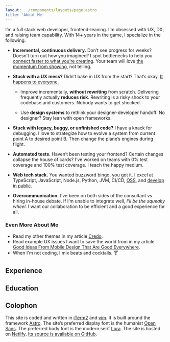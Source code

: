 ```yaml
---
layout: ../components/layouts/page.astro
title: 'About Me'
---
```



<div class="post">

I’m a full stack web developer, frontend-leaning. I’m obsessed with UX, DX, and
raising team capability. With 14+ years in the game, I specialize in the
following.

- **Incremental, continuous delivery.** Don’t see progress for weeks? Doesn’t
  turn out how you imagined? I spot bottlenecks to help you [connect faster to
  what you’re creating][Inventing On Principle]. Your team will love [the
  momentum from showing][Showing Code Every Day Or Two], not telling.

- **Stuck with a UX mess?** Didn’t bake in UX from the start? That’s okay. [It
  happens to everyone.][Corporate UX Maturity: Stages 1-4]
  - Improve incrementally, **without rewriting** from scratch. Delivering
    frequently actually **reduces risk**. Rewriting is a risky shock to your
    codebase and customers. Nobody wants to get shocked.

  - Use **design systems** to rethink your designer-developer handoff. No
    designer? Stay lean with open frameworks.

- **Stuck with legacy, buggy, or unfinished code?** I have a knack for
  debugging. I love to strategize how to evolve a system from current point A to
  desired point B. Then change the plane’s engines during flight.

- **Automated tests.** Haven’t been testing your frontend? Certain changes
  collapse the house of cards? I’ve worked on teams with 0% test coverage and
  100% test coverage. I teach the happy medium.

- **Web tech stack.** You wanted buzzword bingo, you got it. I excel at
  TypeScript, JavaScript, Node.js, Python, JVM, CI/CD,
  [OSS](https://github.com/pulls?q=author%3Ajohn-kurkowski+is%3Apublic+-user%3Ajohn-kurkowski),
  and
  [develop in public](https://github.com/pulls?q=author%3Ajohn-kurkowski+is%3Apublic+user%3Ajohn-kurkowski+).

- **Overcommunication.** I’ve been on both sides of the consultant vs. hiring
  in-house debate. If I’m unable to integrate well, _I’ll be the squeaky wheel_.
  I want our collaboration to be efficient and a good experience for all.

### Even More About Me

- Read my other themes in my article [Credo](/posts/credo/).
- Read example UX issues I want to save the world from in my article [Good Ideas
  From Mobile Design That Are Good Everywhere].
- When I'm not coding, I mix beats and cocktails. 🍸

## Experience

</div>

<Experiences />

<div class="post">

## Education

</div>

<Experience
  className='mt-4'
  company='University of Washington'
  location='Seattle, WA'
  position='B.S. Computer Science, B.A. Linguistics'
/>

<div class="post">

## Colophon

This site is coded and written in [iTerm2] and [vim]. It is built around the
framework [Astro]. The site’s preferred display font is the humanist [Open
Sans]. The preferred body font is the modern serif [Lora]. The site is hosted on
[Netlify]. [Its source is available on GitHub][GitHub source].

</div>

[Astro]: https://astro.build/
[Corporate UX Maturity: Stages 1-4]:
  https://www.nngroup.com/articles/ux-maturity-stages-1-4/
[GitHub source]: https://github.com/john-kurkowski/john-kurkowski.github.io
[Good Ideas From Mobile Design That Are Good Everywhere]:
  /posts/good-ideas-from-mobile-design-that-are-good-everywhere/
[Inventing On Principle]: https://vimeo.com/36579366
[Lora]: https://github.com/cyrealtype/Lora-Cyrillic
[Markdown]: https://commonmark.org/
[Netlify]: https://netlify.com
[Open Sans]: https://en.wikipedia.org/wiki/Open_Sans
[Showing Code Every Day Or Two]:
  https://www.geepawhill.org/2018/07/15/showing-code-every-day-or-two/
[iTerm2]: https://www.iterm2.com/
[vim]: https://thoughtbot.com/blog/the-vim-learning-curve-is-a-myth
